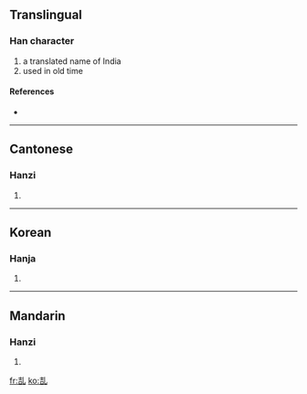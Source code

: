 ==Translingual==

===Han character===
{{Han char|rn=5|rad=乙|as=06|sn=7|four=|canj=土口山 (GRU)}}

# a translated name of India
# used in old time

====References====
* {{Han ref|kx=0084.160|hdz=10053.130|uh=3416|ud=13334}}

----

==Cantonese==

===Hanzi===
{{yue-hanzi|jyut=|y=jip6}}

# {{defn|Cantonese|sort=乙06}}

----

==Korean==

===Hanja===
{{ko-hanja|hangeul=혈|rv=hyeol|mr=hyŏl|y=hyel}}

# {{defn|Korean|sort=乙06}}

----

==Mandarin==

===Hanzi===
{{cmn-hanzi|pin=[[yè]] ([[ye4]])|wg=yeh<sup>4</sup>}}

# {{defn|Mandarin|sort=乙06}}

[[fr:㐖]]
[[ko:㐖]]